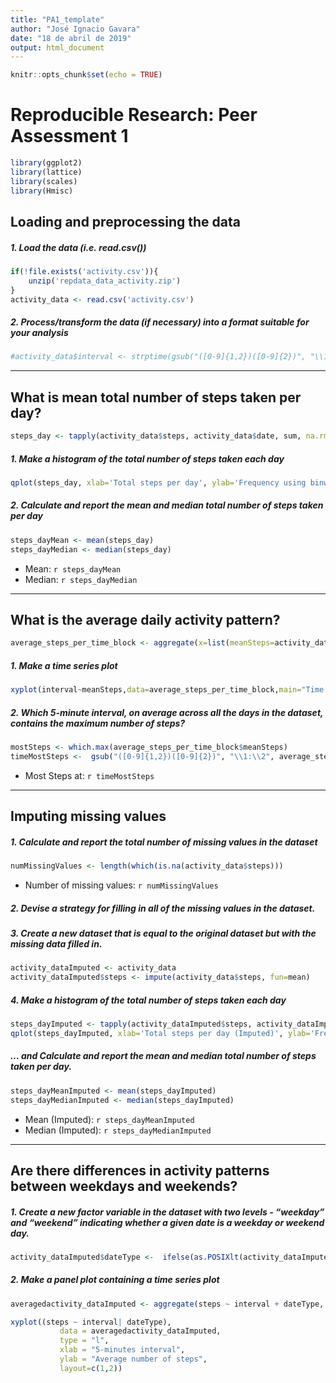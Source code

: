 ---
title: "PA1_template"
author: "José Ignacio Gavara"
date: "18 de abril de 2019"
output: html_document
---

```{r setup, include=FALSE}
knitr::opts_chunk$set(echo = TRUE)
```
# Reproducible Research: Peer Assessment 1

```{r, echo=FALSE, results='hide', warning=FALSE, message=FALSE}
library(ggplot2)
library(lattice)
library(scales)
library(Hmisc)
```

## Loading and preprocessing the data
##### 1. Load the data (i.e. read.csv())
```{r, results='markup', warning=TRUE, message=TRUE}
if(!file.exists('activity.csv')){
    unzip('repdata_data_activity.zip')
}
activity_data <- read.csv('activity.csv')
```
##### 2. Process/transform the data (if necessary) into a format suitable for your analysis
```{r}
#activity_data$interval <- strptime(gsub("([0-9]{1,2})([0-9]{2})", "\\1:\\2", activity_data$interval), format='%H:%M')
```

-----

## What is mean total number of steps taken per day?
```{r}
steps_day <- tapply(activity_data$steps, activity_data$date, sum, na.rm=TRUE)
```

##### 1. Make a histogram of the total number of steps taken each day
```{r}
qplot(steps_day, xlab='Total steps per day', ylab='Frequency using binwith 500', binwidth=500)
```

##### 2. Calculate and report the mean and median total number of steps taken per day
```{r}
steps_dayMean <- mean(steps_day)
steps_dayMedian <- median(steps_day)
```
* Mean: `r steps_dayMean`
* Median:  `r steps_dayMedian`

-----

## What is the average daily activity pattern?
```{r}
average_steps_per_time_block <- aggregate(x=list(meanSteps=activity_data$steps), by=list(interval=activity_data$interval), FUN=mean, na.rm=TRUE)
```

##### 1. Make a time series plot
```{r}
xyplot(interval~meanSteps,data=average_steps_per_time_block,main="Time Series Plot",xlab="5-minute interval", ylab="average number of steps taken")
```

##### 2. Which 5-minute interval, on average across all the days in the dataset, contains the maximum number of steps?
```{r}
mostSteps <- which.max(average_steps_per_time_block$meanSteps)
timeMostSteps <-  gsub("([0-9]{1,2})([0-9]{2})", "\\1:\\2", average_steps_per_time_block[mostSteps,'interval'])
```

* Most Steps at: `r timeMostSteps`

----

## Imputing missing values
##### 1. Calculate and report the total number of missing values in the dataset 
```{r}
numMissingValues <- length(which(is.na(activity_data$steps)))
```

* Number of missing values: `r numMissingValues`

##### 2. Devise a strategy for filling in all of the missing values in the dataset.
##### 3. Create a new dataset that is equal to the original dataset but with the missing data filled in.
```{r}
activity_dataImputed <- activity_data
activity_dataImputed$steps <- impute(activity_data$steps, fun=mean)
```


##### 4. Make a histogram of the total number of steps taken each day 
```{r}
steps_dayImputed <- tapply(activity_dataImputed$steps, activity_dataImputed$date, sum)
qplot(steps_dayImputed, xlab='Total steps per day (Imputed)', ylab='Frequency using binwith 500', binwidth=500)
```

##### ... and Calculate and report the mean and median total number of steps taken per day. 
```{r}
steps_dayMeanImputed <- mean(steps_dayImputed)
steps_dayMedianImputed <- median(steps_dayImputed)
```
* Mean (Imputed): `r steps_dayMeanImputed`
* Median (Imputed):  `r steps_dayMedianImputed`


----

## Are there differences in activity patterns between weekdays and weekends?
##### 1. Create a new factor variable in the dataset with two levels - "weekday" and "weekend" indicating whether a given date is a weekday or weekend day.

```{r}
activity_dataImputed$dateType <-  ifelse(as.POSIXlt(activity_dataImputed$date)$wday %in% c(0,6), 'weekend', 'weekday')
```

##### 2. Make a panel plot containing a time series plot

```{r}
averagedactivity_dataImputed <- aggregate(steps ~ interval + dateType, data=activity_dataImputed, mean)

xyplot((steps ~ interval| dateType), 
           data = averagedactivity_dataImputed,
           type = "l",
           xlab = "5-minutes interval",
           ylab = "Average number of steps",
           layout=c(1,2)) 

```
